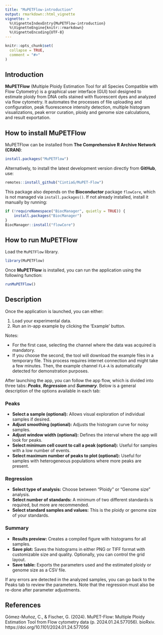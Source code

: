 ```yaml
---
title: "MuPETFlow-introduction"
output: rmarkdown::html_vignette
vignette: >
  %\VignetteIndexEntry{MuPETFlow-introduction}
  %\VignetteEngine{knitr::rmarkdown}
  %\VignetteEncoding{UTF-8}
---
```


```r
knitr::opts_chunk$set(
  collapse = TRUE,
  comment = "#>"
)
```

## Introduction

**MuPETFlow** (Multiple Ploidy Estimation Tool for all Species Compatible with Flow Cytometry) is a graphical user interface (GUI) tool designed to estimate ploidy from DNA cells stained with fluorescent dyes and analyzed via flow cytometry. It automates the processes of file uploading and configuration, peak fluorescence intensity detection, multiple histogram visualizations, peak error curation, ploidy and genome size calculations, and result exportation.

## How to install MuPETFlow

MuPETFlow can be installed from **The Comprehensive R Archive Network (CRAN)**:

```r
install.packages("MuPETFlow")
```

Alternatively, to install the latest development version directly from **GitHub**, use:

```r
remotes::install_github("CintiaG/MuPET-Flow")
```

This package also depends on the **Bioconductor** package `flowCore`, which is not managed via `install.packages()`. If not already installed, install it manually by running:

```r
if (!requireNamespace("BiocManager", quietly = TRUE)) {
    install.packages("BiocManager")
}
BiocManager::install("flowCore")
```

## How to run MuPETFlow

Load the `MuPETFlow` library.

```r
library(MuPETFlow)
```

Once **MuPETFlow** is installed, you can run the application using the following function:

```r
runMuPETFlow()
```

## Description

Once the application is launched, you can either:

1. Load your experimental data.
2. Run an in-app example by clicking the 'Example' button.

Notes:

* For the first case, selecting the channel where the data was acquired is mandatory.
* If you choose the second, the tool will download the example files in a temporary file. This process requires internet connection and might take a few minutes. Then, the example channel `FL4-A` is automatically detected for demonstration purposes.

After launching the app, you can follow the app flow, which is divided into three tabs: _**Peaks**_, _**Regression**_ and _**Summary**_.  Below is a general description of the options available in each tab:

### Peaks
* **Select a sample (optional):** Allows visual exploration of individual samples if desired.
* **Adjust smoothing (optional):** Adjusts the histogram curve for noisy samples.
* **Adjust window width (optional):** Defines the interval where the app will look for peaks.
* **Select minimum cell count to call a peak (optional):** Useful for samples with a low number of events.
* **Select maximum number of peaks to plot (optional):** Useful for samples with heterogeneous populations where more peaks are present.

### Regression
* **Select type of analysis:** Choose between "Ploidy" or "Genome size" analysis.
* **Select number of standards:** A minimum of two different standards is required, but more are recommended.
* **Select standard samples and values:** This is the ploidy or genome size of your standards.

### Summary
* **Results preview:** Creates a compiled figure with histograms for all samples.
* **Save plot:** Saves the histograms in either PNG or TIFF format with customizable size and quality. Optionally, you can control the grid layout.
* **Save table:** Exports the parameters used and the estimated ploidy or genome size as a CSV file.

If any errors are detected in the analyzed samples, you can go back to the Peaks tab to review the parameters. Note that the regression must also be re-done after parameter adjustments.

## References
Gómez-Muñoz, C., & Fischer, G. (2024). MuPET-Flow: Multiple Ploidy Estimation Tool from Flow cytometry data (p. 2024.01.24.577056). bioRxiv. https://doi.org/10.1101/2024.01.24.577056
